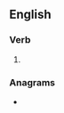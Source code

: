 ==English==

===Verb===
{{head|en|verb form}}

# {{en-past of|rootle}}

===Anagrams===
* {{anagrams|en|a=deloort|Deltoro}}